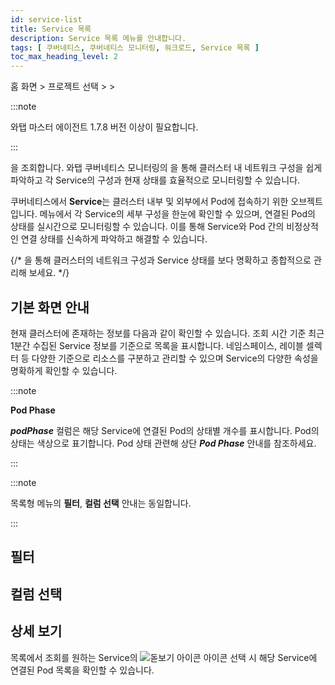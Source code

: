 ```yaml
---
id: service-list
title: Service 목록
description: Service 목록 메뉴를 안내합니다.
tags: [ 쿠버네티스, 쿠버네티스 모니터링, 워크로드, Service 목록 ]
toc_max_heading_level: 2
---
```


홈 화면 &gt; 프로젝트 선택 &gt; <Cmdname sid="side_workload" className="uitext" /> &gt; <Cmdname sid="side_kubeServiceList" className="uitext" />

:::note 

와탭 마스터 에이전트 1.7.8 버전 이상이 필요합니다. 

:::

<Cmdname sid="side_kubeServiceList" className="uitext" />을 조회합니다. 와탭 쿠버네티스 모니터링의 <Cmdname sid="side_kubeServiceList" className="uitext" />을 통해 클러스터 내 네트워크 구성을 쉽게 파악하고 각 Service의 구성과 현재 상태를 효율적으로 모니터링할 수 있습니다.

쿠버네티스에서 **Service**는 클러스터 내부 및 외부에서 Pod에 접속하기 위한 오브젝트입니다. <Cmdname sid="side_kubeServiceList" className="uitext" /> 메뉴에서 각 Service의 세부 구성을 한눈에 확인할 수 있으며, 연결된 Pod의 상태를 실시간으로 모니터링할 수 있습니다. 이를 통해 Service와 Pod 간의 비정상적인 연결 상태를 신속하게 파악하고 해결할 수 있습니다. 

{/* <Cmdname sid="side_kubeServiceList" className="uitext" />을 통해 클러스터의 네트워크 구성과 Service 상태를 보다 명확하고 종합적으로 관리해 보세요. */}

## 기본 화면 안내

현재 클러스터에 존재하는 <Cmdname sid="side_kubeServiceList" className="uitext" /> 정보를 다음과 같이 확인할 수 있습니다. 조회 시간 기준 최근 1분간 수집된 Service 정보를 기준으로 목록을 표시합니다. 네임스페이스, 레이블 셀렉터 등 다양한 기준으로 리소스를 구분하고 관리할 수 있으며 Service의 다양한 속성을 명확하게 확인할 수 있습니다. 

<ImgLang img='k8s-service-list.png' desc='Service 목록' />

:::note

**Pod Phase** 

***podPhase*** 컬럼은 해당 Service에 연결된 Pod의 상태별 개수를 표시합니다. Pod의 상태는 색상으로 표기합니다. Pod 상태 관련해 상단 ***Pod Phase*** 안내를 참조하세요. 

:::

:::note 

목록형 메뉴의 **필터**, **컬럼 선택** 안내는 동일합니다.

:::

## 필터


<K8slistfilter />
  
## 컬럼 선택 


<K8slistcl />

## 상세 보기

목록에서 조회를 원하는 Service의 ![돋보기 아이콘](/img/ic-search.svg) <Cmdname sid="display_detail" className="uitext" /> 아이콘 선택 시 해당 Service에 연결된 Pod 목록을 확인할 수 있습니다. 

<ImgLang img='k8s-service-list-detail.png' desc='Service 목록 상세 보기' />